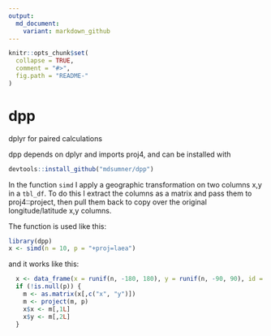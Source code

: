 ```yaml
---
output:
  md_document:
    variant: markdown_github
---
```


<!-- README.md is generated from README.Rmd. Please edit that file -->

```r
knitr::opts_chunk$set(
  collapse = TRUE,
  comment = "#>",
  fig.path = "README-"
)
```


# dpp
dplyr for paired calculations

dpp depends on dplyr and imports proj4, and can be installed with 

```r
devtools::install_github("mdsumner/dpp")
```

In the function `simd` I apply a geographic transformation on two columns x,y in a `tbl_df`. To do this I extract the columns as a matrix and pass them to proj4::project, then pull them back to copy over the original longitude/latitude x,y columns. 

The function is used like this: 

```r
library(dpp) 
x <- simd(n = 10, p = "+proj=laea")
```
and it works like this: 

```r
  x <- data_frame(x = runif(n, -180, 180), y = runif(n, -90, 90), id = seq(n))
  if (!is.null(p)) {
    m <- as.matrix(x[,c("x", "y")])
    m <- project(m, p)
    x$x <- m[,1L]
    x$y <- m[,2L]
  }
```

